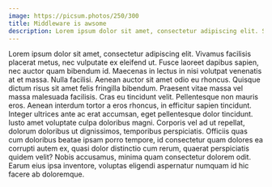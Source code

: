 ```yaml
---
image: https://picsum.photos/250/300
title: Middleware is awsome
description: Lorem ipsum dolor sit amet, consectetur adipiscing elit. Sed do eiusmod tempor incididunt ut labore et dolore magna aliqua. Ut enim ad minim veniam, quis nostrud exercitation ullamco laboris nisi ut aliquip ex ea commodo consequat.
---
```


Lorem ipsum dolor sit amet, consectetur adipiscing elit. Vivamus facilisis placerat metus, nec vulputate ex eleifend ut. Fusce laoreet dapibus sapien, nec auctor quam bibendum id. Maecenas in lectus in nisi volutpat venenatis at et massa. Nulla facilisi. Aenean auctor sit amet odio eu rhoncus. Quisque dictum risus sit amet felis fringilla bibendum. Praesent vitae massa vel massa malesuada facilisis. Cras eu tincidunt velit. Pellentesque non mauris eros. Aenean interdum tortor a eros rhoncus, in efficitur sapien tincidunt. Integer ultrices ante ac erat accumsan, eget pellentesque dolor tincidunt. Iusto amet voluptate culpa doloribus magni. Corporis vel ad ut repellat, dolorum doloribus ut dignissimos, temporibus perspiciatis. Officiis quas cum doloribus beatae ipsam porro tempore, id consectetur quam dolores ea corrupti autem ex, quasi dolor distinctio cum rerum, quaerat perspiciatis quidem velit? Nobis accusamus, minima quam consectetur dolorem odit. Earum eius ipsa inventore, voluptas eligendi aspernatur numquam id hic facere ab doloremque.